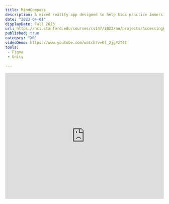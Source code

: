 ```yaml
---
title: MindCompass
description: A mixed reality app designed to help kids practice immersive, guided meditation. 
date: "2023-04-01"
displayDate: Fall 2023
url: https://hci.stanford.edu/courses/cs147/2023/au/projects/AccessingHealthcare/MindCompass/
published: true
category: "XR"
videoDemo: https://www.youtube.com/watch?v=Kt_2jgPzT4I
tools:
 - Figma
 - Unity
  
---
```

  <iframe
  width="100%"
  height="400"
  src="https://www.youtube.com/embed/Kt_2jgPzT4I"
  title="MindCompass Final Demo"
  frameborder="0"
  allow="accelerometer; autoplay; clipboard-write; encrypted-media; gyroscope; picture-in-picture"
  allowfullscreen
  style={{marginBottom: '2rem' }}
/>

# Summary

MindCompass is a mixed reality app designed to help kids practice immersive, guided meditation in the comfort of their own home, promoting independence and healthy emotional regulation. Users are guided by friendly creatures and transported to mystical lands, earning rewards for building good habits. This project was started as part of Stanford’s Introduction to Human Computer Interaction (CS 147) class in Fall of 2023, in which our group won the “Best Overall Project” and “Most Novel” awards for our efforts.

Check out our full design process at our project [website](https://hci.stanford.edu/courses/cs147/2023/au/projects/AccessingHealthcare/MindCompass/) including needfinding, experience prototyping, annotated task flows, low-fi user testing, heuristic evaluation, our hi-fi Unity demo, and more! The entire process from start to finish is also documented in our [final report](https://docs.google.com/document/d/1Mk08d4agAaUTJZbPJzXVYzkIkdLyrchrN66KLymyBYI/edit?usp=sharing).

# Needfinding + Solution Brainstorming
Our problem scope initially focused on parenting and caretaking in general. We conducted two rounds of needfinding interviews, recruiting a total of 6 participants, all parents who spanned a range of occupations and child raising experience. 
When interviewing participants, we focused on a few themed guiding questions. A few examples are listed below:
 - Roadblocks: What roadblocks hamper(ed) you from performing your childcare duties to the fullest?
 - Trust: How did you navigate different sources of advice and learn what to trust?
 - Support: What kind of support network was available to you when raising a child?

 ## Result Synthesis
Our needfinding interviews were incredibly insightful in highlighting key areas and issues faced by parents and caretakers. For each interviewee, we generated individual empathy maps (what the interviewee says, thinks, does, and feels) and noted key quotes and insights from their interview. After repeating this process for each interviewee, we identified several overarching themes:
 - Self-discovery: allowing for self-discovery is just as (if not more) important than outside advice during the parenting process.
 - Support: a strong support group and network of peers can be critical for relieving stress during parenting. 
 - No generic solutions: you can’t bundle all “childcare” together, even if kids are seemingly similar in age; each kid is different from each other. 
 - Pressure: New parents will weigh every decision with a lot of anxiety in order to try to be perfect.

## POVs & How Might Wes
As a team, we developed POV (point of view) statements based on two of our strongest interviews and generated “How Might We” (HMW) statements to brainstorm possible pain points that could be addressed by expanded solutions.
We brainstormed 10-15 solutions for each HMW statement. 

Below is a small sample of our findings from initial needfinding interviews and our generation of potential “how might we” statements and solutions. 
<img src="/mindcompass/mindcompass-1.png" alt="lo-fi sketch"  width="100%" />
<img src="/mindcompass/mindcompass-2.png" alt="lo-fi sketch"  width="100%" />
<img src="/mindcompass/mindcompass-3.png" alt="lo-fi sketch"  width="100%" />

## Experience prototypes
We next created 3 different experience prototypes, one corresponding to each of our 3 top solutions. These prototypes were designed to test assumptions we are making about our users and their behavior (not any UI or design itself). We narrowed down on assumptions that if false, would cause our idea to fail and brainstormed lightweight tests to validate those critical assumptions. 


Below is a description of 1 of the 3 prototypes:

- **Assumption**: parents need help gamifying individual parenting tasks
- **Set up**: 1) Conversation about their general parenting experience, 2) Sketchnoting exercise - interviewees were shown an AI-generated photo of a common gamified parenting task (“Here comes the airplane!”)  
- **Questions**: "What does this photo remind you of?", "Do you similarly gamify tasks with your child?", "What’s a hard childcare task for you? Try to gamify it."

<img src="/mindcompass/experience-prototypes.png" alt="lo-fi sketch"  width="100%" />

Takeaways from this prototype were:
  - Parents lack awareness of how to gamify certain tasks  
  - Children have more energy and imagination than their parents
  - Parents *are* searching for answers, but don’t know what works for their child  
  - Decreasing the cognitive stress of seeking better ways to gamify tasks empowers both the parent and child

## Final Solution 
Following our experience prototyping results and reflecting on our past interviews, we decided to narrow down on the question: How can we meet the needs of parents and kids by helping kids regulate their emotions in a way that is appealing to their childish imagination and sense of wonder?

While the question may seem to differ quite a bit from our prior focus on addressing parenting needs alone, our gamification experience prototype and our previous needfinding chat with an elementary school teacher, heavily influenced our new direction. She emphasized the importance of teaching kids emotional control, especially after the COVID-19 pandemic, going out of her way to show us various materials and resources she relies on to support the students she teaches. Our focus on supporting a fundamental need of children also directly removes the emotional burden and stress placed on parents to teach such skills. By supporting young children, we also support new parents. 

Thus, our final solution resulted in the following: 
**Using gamification in mixed reality to guide children through the practice of meditation, simultaneously promoting independence and healthy emotional regulation.**

## Initial Lo-fi Prototype

We created a paper lo-fi prototype of our XR screens walking through selection and experience of a meditation activity. We tested this prototype on multiple participants in person, having them point to various parts of the "screens" and narrate their thinking aloud. 


<img src="/mindcompass/mindcompass-4.png" alt="lo-fi sketch"  width="100%" />
<img src="/mindcompass/mindcompass-5.jpeg" alt="lo-fi sketch"  width="100%" />


# Figma Medium-Fi Prototype
Below are a sample of the XR screens I designed in Figma including onboarding, meditation customization settings, experience completion, and rewards. 
Check out our interactive Figma demo [here](https://www.figma.com/proto/KpWBUwZBQ54ysAo6pPKiqA/MindCompass-Med-fi-Prototype?type=design&node-id=102-9885&t=Jgl4SeAPzJmJYQNc-1&scaling=min-zoom&page-id=0%3A1&starting-point-node-id=102%3A9885&show-proto-sidebar=1). Note that some aspects of the designs below were updated after Figma prototyping and were incorporated later in the actual hi-fi demo (below).
<img src="/mindcompass/mindcompass-6.png" alt="lo-fi sketch"  width="100%" />


# Unity Hi-Fi Demo Video

Our final application was developed in Unity for the Meta Quest 3. We used a Figma to Unity plugin to directly import the 2D walkthrough and rewards screens. We used Eleven Labs to generate the audio for the meditation narrative. Upon completing the onboarding, users are transported to a calming grassy landscape where a friendly panda named "Pando" guides them through the experience. 
Check out the video demo [here](https://www.youtube.com/watch?v=Kt_2jgPzT4I)!